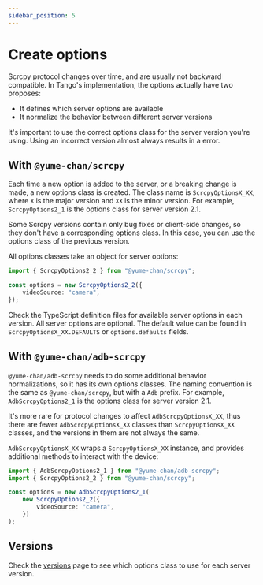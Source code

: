 ```yaml
---
sidebar_position: 5
---
```


# Create options

Scrcpy protocol changes over time, and are usually not backward compatible. In Tango's implementation, the options actually have two proposes:

- It defines which server options are available
- It normalize the behavior between different server versions

It's important to use the correct options class for the server version you're using. Using an incorrect version almost always results in a error.

## With `@yume-chan/scrcpy`

Each time a new option is added to the server, or a breaking change is made, a new options class is created. The class name is `ScrcpyOptionsX_XX`, where `X` is the major version and `XX` is the minor version. For example, `ScrcpyOptions2_1` is the options class for server version 2.1.

Some Scrcpy versions contain only bug fixes or client-side changes, so they don't have a corresponding options class. In this case, you can use the options class of the previous version.

All options classes take an object for server options:

```ts transpile
import { ScrcpyOptions2_2 } from "@yume-chan/scrcpy";

const options = new ScrcpyOptions2_2({
    videoSource: "camera",
});
```

Check the TypeScript definition files for available server options in each version. All server options are optional. The default value can be found in `ScrcpyOptionsX_XX.DEFAULTS` or `options.defaults` fields.

## With `@yume-chan/adb-scrcpy`

`@yume-chan/adb-scrcpy` needs to do some additional behavior normalizations, so it has its own options classes. The naming convention is the same as `@yume-chan/scrcpy`, but with a `Adb` prefix. For example, `AdbScrcpyOptions2_1` is the options class for server version 2.1.

It's more rare for protocol changes to affect `AdbScrcpyOptionsX_XX`, thus there are fewer `AdbScrcpyOptionsX_XX` classes than `ScrcpyOptionsX_XX` classes, and the versions in them are not always the same.

`AdbScrcpyOptionsX_XX` wraps a `ScrcpyOptionsX_XX` instance, and provides additional methods to interact with the device:

```ts transpile
import { AdbScrcpyOptions2_1 } from "@yume-chan/adb-scrcpy";
import { ScrcpyOptions2_2 } from "@yume-chan/scrcpy";

const options = new AdbScrcpyOptions2_1(
    new ScrcpyOptions2_2({
        videoSource: "camera",
    })
);
```

## Versions

Check the [versions](./versions.mdx) page to see which options class to use for each server version.
